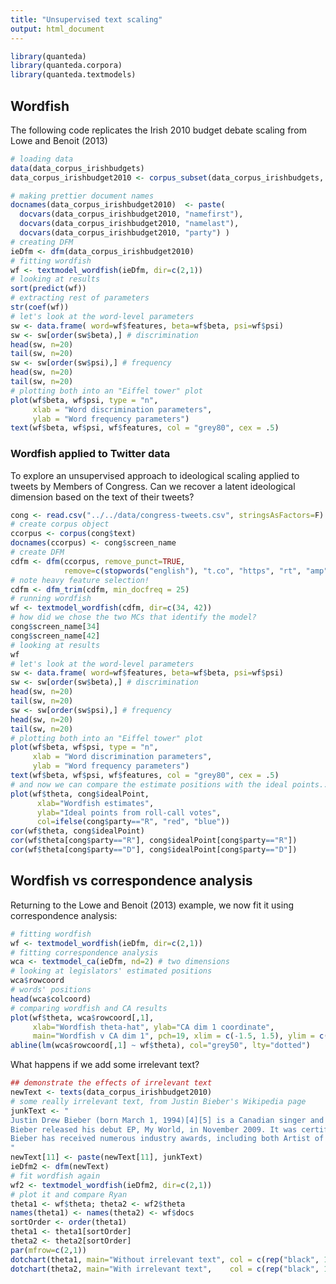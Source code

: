 ```yaml
---
title: "Unsupervised text scaling"
output: html_document
---
```


```r
library(quanteda)
library(quanteda.corpora)
library(quanteda.textmodels)
```


## Wordfish

The following code replicates the Irish 2010 budget debate scaling from Lowe and Benoit (2013)

```r
# loading data
data(data_corpus_irishbudgets)
data_corpus_irishbudget2010 <- corpus_subset(data_corpus_irishbudgets, year == 2010)

# making prettier document names
docnames(data_corpus_irishbudget2010)  <- paste(
  docvars(data_corpus_irishbudget2010, "namefirst"), 
  docvars(data_corpus_irishbudget2010, "namelast"), 
  docvars(data_corpus_irishbudget2010, "party") )
# creating DFM
ieDfm <- dfm(data_corpus_irishbudget2010)
# fitting wordfish
wf <- textmodel_wordfish(ieDfm, dir=c(2,1))
# looking at results
sort(predict(wf))
# extracting rest of parameters
str(coef(wf))
# let's look at the word-level parameters
sw <- data.frame( word=wf$features, beta=wf$beta, psi=wf$psi)
sw <- sw[order(sw$beta),] # discrimination
head(sw, n=20)
tail(sw, n=20)
sw <- sw[order(sw$psi),] # frequency
head(sw, n=20)
tail(sw, n=20)
# plotting both into an "Eiffel tower" plot
plot(wf$beta, wf$psi, type = "n", 
     xlab = "Word discrimination parameters", 
     ylab = "Word frequency parameters")
text(wf$beta, wf$psi, wf$features, col = "grey80", cex = .5)
```

### Wordfish applied to Twitter data

To explore an unsupervised approach to ideological scaling applied to tweets by Members of Congress. Can we recover a latent ideological dimension based on the text of their tweets?

```r
cong <- read.csv("../../data/congress-tweets.csv", stringsAsFactors=F)
# create corpus object
ccorpus <- corpus(cong$text)
docnames(ccorpus) <- cong$screen_name
# create DFM
cdfm <- dfm(ccorpus, remove_punct=TRUE, 
            remove=c(stopwords("english"), "t.co", "https", "rt", "amp", "http", "t.c", "can"))
# note heavy feature selection!
cdfm <- dfm_trim(cdfm, min_docfreq = 25)
# running wordfish
wf <- textmodel_wordfish(cdfm, dir=c(34, 42))
# how did we chose the two MCs that identify the model?
cong$screen_name[34]
cong$screen_name[42]
# looking at results
wf
# let's look at the word-level parameters
sw <- data.frame( word=wf$features, beta=wf$beta, psi=wf$psi)
sw <- sw[order(sw$beta),] # discrimination
head(sw, n=20)
tail(sw, n=20)
sw <- sw[order(sw$psi),] # frequency
head(sw, n=20)
tail(sw, n=20)
# plotting both into an "Eiffel tower" plot
plot(wf$beta, wf$psi, type = "n", 
     xlab = "Word discrimination parameters", 
     ylab = "Word frequency parameters")
text(wf$beta, wf$psi, wf$features, col = "grey80", cex = .5)
# and now we can compare the estimate positions with the ideal points...
plot(wf$theta, cong$idealPoint,
      xlab="Wordfish estimates", 
      ylab="Ideal points from roll-call votes",
      col=ifelse(cong$party=="R", "red", "blue"))
cor(wf$theta, cong$idealPoint)
cor(wf$theta[cong$party=="R"], cong$idealPoint[cong$party=="R"])
cor(wf$theta[cong$party=="D"], cong$idealPoint[cong$party=="D"])
```

## Wordfish vs correspondence analysis

Returning to the Lowe and Benoit (2013) example, we now fit it using correspondence analysis:

```r
# fitting wordfish
wf <- textmodel_wordfish(ieDfm, dir=c(2,1))
# fitting correspondence analysis
wca <- textmodel_ca(ieDfm, nd=2) # two dimensions
# looking at legislators' estimated positions
wca$rowcoord
# words' positions
head(wca$colcoord)
# comparing wordfish and CA results
plot(wf$theta, wca$rowcoord[,1], 
     xlab="Wordfish theta-hat", ylab="CA dim 1 coordinate",
     main="Wordfish v CA dim 1", pch=19, xlim = c(-1.5, 1.5), ylim = c(-1.5, 1.5))
abline(lm(wca$rowcoord[,1] ~ wf$theta), col="grey50", lty="dotted")
```

What happens if we add some irrelevant text?

```r
## demonstrate the effects of irrelevant text
newText <- texts(data_corpus_irishbudget2010)
# some really irrelevant text, from Justin Bieber's Wikipedia page
junkText <- "   
Justin Drew Bieber (born March 1, 1994)[4][5] is a Canadian singer and songwriter. Bieber's current manager, Scooter Braun first discovered him through his YouTube videos in 2007.[6] Braun was impressed with the videos, and contacted Bieber's mother Pattie about wanting to work with him. After convincing Bieber's mother, Braun arranged for Bieber to meet with Usher in Atlanta, Georgia. Bieber was signed to RBMG,[7] and then to an Island Records recording contract offered by record executive, L.A. Reid.[3][8]\n\n
Bieber released his debut EP, My World, in November 2009. It was certified platinum in the United States. He became the first artist to have seven songs from a debut record to chart on the Billboard Hot 100.[9] Bieber released his first full-length studio album, My World 2.0, in March 2010. It debuted at or near number one in several countries and was certified platinum in the United States. It was preceded by the single \"Baby\", which is also, as of July 2014, the YouTube video with the most dislikes, and the most views on a Vevo platform. He followed up the release of his debut album with his first headlining tour, the My World Tour, the remix albums My Worlds Acoustic and Never Say Never – The Remixes, and the 3D biopic-concert film Justin Bieber: Never Say Never. Bieber released his second studio album Under the Mistletoe in November 2011, when it debuted at number one on the Billboard 200. Bieber released his third studio album Believe in June 2012. It became his fourth chart topper in the United States, debuting at number-one on the Billboard 200.\n\n
Bieber has received numerous industry awards, including both Artist of the Year Awards, at the 2010 American Music Awards, and the 2012 American Music Awards, and was nominated for Best New Artist and Best Pop Vocal Album at the 53rd Grammy Awards. With a global fan base, termed as \"Beliebers\", and over 40 million followers on Twitter, he was named by Forbes magazine in 2012 as the third-most powerful celebrity in the world.[10] However Bieber fell to number 9 on the list in 2013.
"
newText[11] <- paste(newText[11], junkText)
ieDfm2 <- dfm(newText)
# fit wordfish again
wf2 <- textmodel_wordfish(ieDfm2, dir=c(2,1))
# plot it and compare Ryan
theta1 <- wf$theta; theta2 <- wf2$theta
names(theta1) <- names(theta2) <- wf$docs
sortOrder <- order(theta1)
theta1 <- theta1[sortOrder]
theta2 <- theta2[sortOrder]
par(mfrow=c(2,1))
dotchart(theta1, main="Without irrelevant text", col = c(rep("black", 11), "red", rep("black", 2)))
dotchart(theta2, main="With irrelevant text",    col = c(rep("black", 11), "red", rep("black", 2)))
```